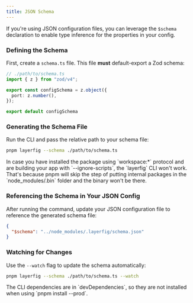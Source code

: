 ```yaml
---
title: JSON Schema
---
```



If you're using JSON configuration files, you can leverage the `$schema` declaration to enable type inference for the properties in your config.

### Defining the Schema

First, create a `schema.ts` file. This file **must** default-export a Zod schema:

```ts
// ./path/to/schema.ts
import { z } from "zod/v4";

export const configSchema = z.object({
  port: z.number(),
});

export default configSchema
```

### Generating the Schema File

Run the CLI and pass the relative path to your schema file:

```bash
pnpm layerfig --schema ./path/to/schema.ts
```

<Aside title="Important">
    In case you have installed the package using `workspace:*` protocol and are building your app with `--ignore-scripts`, the `layerfig` CLI won't work. That's because pnpm will skip the step of putting internal packages in the `node_modules/.bin` folder and the binary won't be there.
</Aside>

### Referencing the Schema in Your JSON Config

After running the command, update your JSON configuration file to reference the generated schema file:

```json
{
  "$schema": "../node_modules/.layerfig/schema.json"
}
```

### Watching for Changes

Use the `--watch` flag to update the schema automatically:

```bash
pnpm layerfig --schema ./path/to/schema.ts --watch
```

<Aside>
    The CLI dependencies are in `devDependencies`, so they are not installed when using `pnpm install --prod`.
</Aside>
